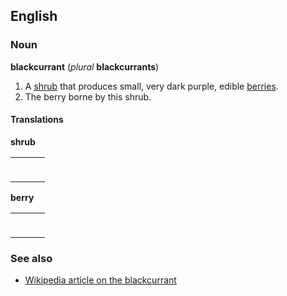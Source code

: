 ==English==
===Noun===
'''blackcurrant''' (''plural'' '''blackcurrants''')

#A [[shrub]] that produces small, very dark purple, edible [[berry|berries]].
#The berry borne by this shrub.

====Translations====

'''shrub'''
{| border=0  width=100%
|-
|bgcolor="#FFFFE0" valign=top width=48%|
{|
<!--languages from A to I go here-->
|}
| width=1% |
|bgcolor="#FFFFE0" valign=top width=48%|
{|
<!--languages from J to Z go here-->
|}
|}

'''berry'''
{| border=0  width=100%
|-
|bgcolor="#FFFFE0" valign=top width=48%|
{|
<!--languages from A to I go here-->
|}
| width=1% |
|bgcolor="#FFFFE0" valign=top width=48%|
{|
<!--languages from J to Z go here-->
|}
|}

===See also===
*[[w:blackcurrant|Wikipedia article on the blackcurrant]]